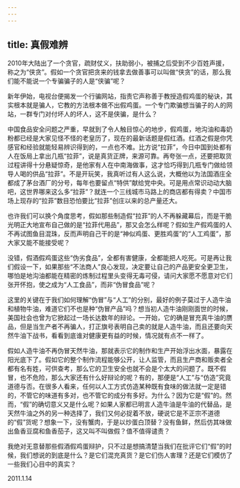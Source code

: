 ```yaml
---
---
---
```

title: 真假难辨
---




2010年大陆出了一个贪官，疏财仗义，扶助弱小，被捕之后受到不少百姓声援，称之为“侠贪”。假如一个贪官把贪来的钱拿去做善事可以叫做“侠贪”的话，那么我们能不能说一个专骗骗子的人是“侠骗”呢？

新年伊始，电视台便揭发一个行骗网站，指责它声称善于教授造假鸡蛋的秘诀，其实根本就是骗人，它教的方法根本做不出假鸡蛋。一个专门欺骗想当骗子的人的网站，一群专门对付坏人的坏人，这不是侠骗，是什么？

中国食品安全问题之严重，早就到了令人触目惊心的地步，假鸡蛋，地沟油和毒奶粉都已经是大家见怪不怪的老皇历了，现在的最新话题是假红酒。红酒之假是你凭感官和经验就能轻易辨识得到的，一点也不难。比方说“拉菲”，今日中国到处都有人在饭局上拿出几瓶“拉菲”，说是真货正牌，来源可靠。再夸张一点，还要把取货过程讲得十分悬疑惊奇，是他家有人在中南海做事，这才恰巧得到几瓶专门做给领导人喝的供品“拉菲”。不是开玩笑，我真听过有人这么说，大概他以为法国酒庄全都成了茅台酒厂的分号，每年也要留点“特供”献给党中央。可是用点常识动动大脑吧，这世界哪来这么多“拉菲”？就连一个三线城市马路上的商店都有得卖？中国市场上现存的“拉菲”数目恐怕要比“拉菲”创庄以来的总产量还大。

也许我们可以换个角度思考，假如那些制造假“拉菲”的人不再躲藏幕后，而是干脆光明正大地宣布自己做的是“拉菲代用品”，那又会怎么样呢？假如生产假鸡蛋的人不再试图鱼目混珠，反而声明自己干的是“神似鸡蛋、更胜鸡蛋”的“人工鸡蛋”，那大家又能不能接受呢？

没错，假酒假鸡蛋这些“伪劣食品”，全都有害健康，全都能把人吃死。可是再让我们假设一下，如果那些“不法商人”良心发现，决定要让自己的产品更安全更卫生，哪怕是地沟油都能在精密的炼制过程里头变得无毒可侵，请问大家愿不愿意对它们张开怀抱，使之成为“人工食品”，而非“伪冒食品”呢？

这里的关键在于我们如何理解“伪冒”与“人工”的分别，最好的例子莫过于人造牛油和植物牛油，难道它们不也是种“伪冒产品”吗？想当初人造牛油刚刚面世的时候，美国社会也曾为它掀起过一场长达数年的辩论。一开始，它的确是冒充真牛油的赝品，但是当生产者不再骗人，打正旗号表明自己卖的就是人造牛油，而且还要向天然牛油下战书，看看到底谁对健康更有益的时候，情况就有点不一样了。

假如人造牛油不再伪冒天然牛油，那就表示它的制作和生产开始浮出水面，暴露在阳光底下了。假如它的整个制作流程能够公开，让人监管，而且生产商和贩卖者全都有名有姓，可供查考，那么它的卫生安全也就不会是个太大的问题了。既不假冒，也不危险，那么大家还有什么好辩论的呢？有的，那便是“人工”与“仿造”究竟道德与否。在很多人看来，任何以人工方式仿造某种既有食味的做法就一定是错的，不管它的味道有多对，也不管它的成分有多好。为什么？因为它是“假”的。然而，“假”的确切意义又是什么呢？如果人家都已明言人造牛油是牛油的代替品，是天然牛油之外的另一种选择了，我们又何必捉着不放，硬说它是不正宗不道德的“假”货呢？想象一下，没有蟹肉，于是以炒蛋白顶替？没有鱼鲜，然后仿其味做出鱼香豆腐和鱼香茄子，这又叫不叫做假？值不值得谴责？

我绝对无意替那些假酒假鸡蛋辩护，只不过是想搞清楚当我们在批评它们“假”的时候，我们想说的到底是什么？是它们混充真货？是它们伤人害理？还是它们模仿了一些我们心目中的真实？





2011.1.14